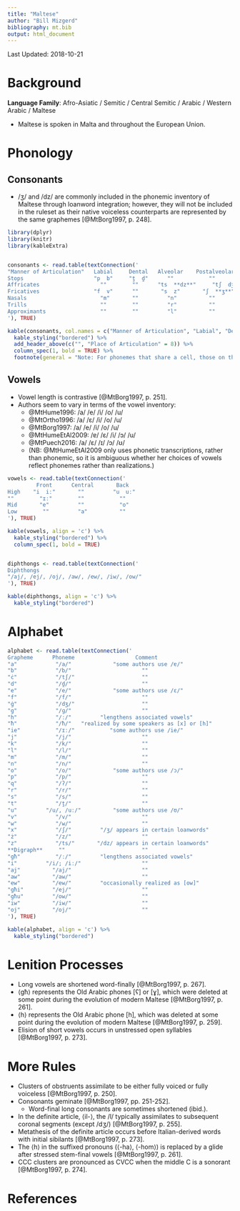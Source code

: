 ```yaml
---
title: "Maltese"
author: "Bill Mizgerd"
bibliography: mt.bib
output: html_document
---
```


Last Updated: 2018-10-21

# Background

**Language Family**: Afro-Asiatic / Semitic / Central Semitic / Arabic / Western Arabic / Maltese

* Maltese is spoken in Malta and throughout the European Union.

# Phonology

## Consonants

* /ʒ/ and /dz/ are commonly included in the phonemic inventory of Maltese through loanword integration; however, they will not be included in the ruleset as their native voiceless counterparts are represented by the same graphemes [@MtBorg1997, p. 248].

```r

library(dplyr)
library(knitr)
library(kableExtra)


consonants <- read.table(textConnection('
"Manner of Articulation"   Labial     Dental   Alveolar    Postalveolar   Palatal     Velar     Pharyngeal     Glottal
Stops                      "p  b"     "t̪  d̪"      ""           ""           ""       "k  ɡ"         ""           "ʔ"
Affricates                   ""        ""      "ts  **dz**"     "tʃ  dʒ"        ""         ""           ""           ""
Fricatives                 "f  v"      ""       "s  z"       "ʃ  **ʒ**"         ""         ""           "ħ"          ""
Nasals                       "m"       ""         "n"          ""           ""         ""           ""           ""
Trills                       ""        ""         "r"          ""           ""         ""           ""           ""
Approximants                 ""        ""         "l"          ""           "j"        "w"          ""           ""
'), TRUE)

kable(consonants, col.names = c("Manner of Articulation", "Labial", "Dental", "Alveolar", "Postalveolar", "Palatal", "Velar", "Pharyngeal", "Glottal"), align = 'c') %>%
  kable_styling("bordered") %>%
  add_header_above(c("", "Place of Articulation" = 8)) %>%
  column_spec(1, bold = TRUE) %>%
  footnote(general = "Note: For phonemes that share a cell, those on the left are voiceless and those on the right are voiced.", general_title = "")
```  

## Vowels

* Vowel length is contrastive [@MtBorg1997, p. 251].
* Authors seem to vary in terms of the vowel inventory:
    - @MtHume1996:             /a/ /e/ /i/ /o/ /u/  
    - @MtOrtho1996:            /a/ /ɛ/ /i/ /o/ /u/  
    - @MtBorg1997:             /a/ /e/ /i/ /o/ /u/  
    - @MtHumeEtAl2009:         /ɐ/ /ɛ/ /i/ /ɔ/ /u/  
    - @MtPuech2016:            /a/ /ɛ/ /ɪ/ /ɔ/ /ʊ/
  * (NB: @MtHumeEtAl2009 only uses phonetic transcriptions, rather than phonemic, so it is ambiguous whether her choices of vowels reflect phonemes rather than realizations.)

```r

vowels <- read.table(textConnection('
         Front      Central       Back
High    "i  iː"       ""         "u  uː"
""        "ɪː"        ""           ""
Mid       "e"         ""           "o"
Low        ""         "a"          ""
'), TRUE)

kable(vowels, align = 'c') %>%
  kable_styling("bordered") %>%
  column_spec(1, bold = TRUE)


diphthongs <- read.table(textConnection('
Diphthongs
"/aj/, /ej/, /oj/, /aw/, /ew/, /iw/, /ow/"
'), TRUE)

kable(diphthongs, align = 'c') %>%
  kable_styling("bordered")
```

# Alphabet

```r

alphabet <- read.table(textConnection('
Grapheme      Phoneme                   Comment
"a"            "/a/"             "some authors use /ɐ/"
"b"            "/b/"                      ""
"ċ"            "/tʃ/"                     ""
"d"            "/d̪/"                      ""
"e"            "/e/"             "some authors use /ɛ/"
"f"            "/f/"                      ""
"ġ"            "/dʒ/"                     ""
"g"            "/ɡ/"                      ""  
"h"            "/ː/"         "lengthens associated vowels"  
"ħ"            "/ħ/"   "realized by some speakers as [x] or [h]"  
"ie"           "/ɪː/"           "some authors use /ie/"  
"j"            "/j/"                      ""
"k"            "/k/"                      ""
"l"            "/l/"                      ""
"m"            "/m/"                      ""
"n"            "/n/"                      ""
"o"            "/o/"             "some authors use /ɔ/"  
"p"            "/p/"                      ""
"q"            "/ʔ/"                      ""
"r"            "/r/"                      ""
"s"            "/s/"                      ""
"t"            "/t̪/"                      ""
"u"         "/u/, /uː/"          "some authors use /ʊ/"
"v"            "/v/"                      ""
"w"            "/w/"                      ""
"x"            "/ʃ/"         "/ʒ/ appears in certain loanwords"  
"ż"            "/z/"                      ""
"z"            "/ts/"       "/dz/ appears in certain loanwords"
**Digraph**     ""                        ""
"għ"           "/ː/"         "lengthens associated vowels"
"i"         "/i/; /iː/"                   ""
"aj"          "/aj/"                      ""
"aw"          "/aw/"                      ""
"ew"          "/ew/"         "occasionally realized as [ow]"  
"għi"         "/ej/"                      ""
"għu"         "/ow/"                      ""
"iw"          "/iw/"                      ""
"oj"          "/oj/"                      ""
'), TRUE)

kable(alphabet, align = 'c') %>%
  kable_styling("bordered")
```

# Lenition Processes

* Long vowels are shortened word-finally [@MtBorg1997, p. 267].
* ⟨għ⟩ represents the Old Arabic phones [ʕ] or [ɣ], which were deleted at some point during the evolution of modern Maltese [@MtBorg1997, p. 261].
* ⟨h⟩ represents the Old Arabic phone [h], which was deleted at some point during the evolution of modern Maltese [@MtBorg1997, p. 259].
* Elision of short vowels occurs in unstressed open syllables [@MtBorg1997, p. 273].

# More Rules

* Clusters of obstruents assimilate to be either fully voiced or fully voiceless [@MtBorg1997, p. 250].
* Consonants geminate [@MtBorg1997, pp. 251-252].
    - Word-final long consonants are sometimes shortened (ibid.).
* In the definite article, ⟨il-⟩, the /l/ typically assimilates to subsequent coronal segments (except /dʒ/) [@MtBorg1997, p. 255].
* Metathesis of the definite article occurs before Italian-derived words with initial sibilants [@MtBorg1997, p. 273].
* The ⟨h⟩ in the suffixed pronouns (⟨-ha⟩, ⟨-hom⟩) is replaced by a glide after stressed stem-final vowels [@MtBorg1997, p. 261].
* CCC clusters are pronounced as CVCC when the middle C is a sonorant [@MtBorg1997, p. 274].

# References
